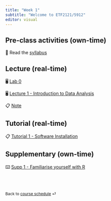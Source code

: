 ```yaml
---
title: "Week 1"
subtitle: "Welcome to ETF2121/5912"
editor: visual
---
```


## Pre-class activities (own-time)

📖 Read the [syllabus](/course-syllabus.html)

## Lecture (real-time)

🖥️ [Lab 0](tba)

🖥️ [Lecture 1 - Introduction to Data Analysis](/slides/lec-1.html)

📋 [Note](/notes/w1.html)

## Tutorial (real-time)

📋 [Tutorial 1 - Software Installation](tba)

## Supplementary (own-time)

⌨️ [Supp 1 - Familiarise yourself with R](tba)

<br><br>

::: {style="font-size: 0.875em;"}
Back to [course schedule](/ "Course schedule") ⏎
:::
